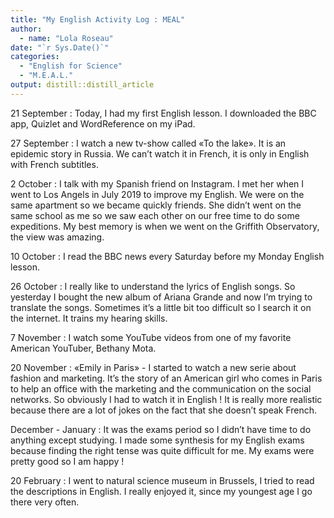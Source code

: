 ```yaml
---
title: "My English Activity Log : MEAL"
author:
  - name: "Lola Roseau" 
date: "`r Sys.Date()`"
categories:
  - "English for Science"
  - "M.E.A.L."
output: distill::distill_article
---
```

21 September : Today, I had my first English lesson. I downloaded the BBC app, Quizlet and WordReference on my iPad.

27 September : I watch a new tv-show called «To the lake». It is an epidemic story in Russia. We can’t watch it in French, it is only in English with French subtitles.

2 October : I talk with my Spanish friend on Instagram. I met her when I went to Los Angels in July 2019 to improve my English. We were on the same apartment so we became quickly friends. She didn’t went on the same school as me so we saw each other on our free time to do some expeditions. My best memory is when we went on the Griffith Observatory, the view was amazing.

10 October : I read the BBC news every Saturday before my Monday English lesson. 

26 October : I really like to understand the lyrics of English songs. So yesterday I bought the new album of Ariana Grande and now I’m trying to translate the songs. Sometimes it’s a little bit too difficult so I search it on the internet. It trains my hearing skills. 

7 November : I watch some YouTube videos from one of my favorite American YouTuber, Bethany Mota.

20 November : «Emily in Paris» - I started to watch a new serie about fashion and marketing. It’s the story of an American girl who comes in Paris to help an office with the marketing and the communication on the social networks. So obviously I had to watch it in English ! It is really more realistic because there are a lot of jokes on the fact that she doesn’t speak French.

December - January : It was the exams period so I didn’t have time to do anything except studying. I made some synthesis for my English exams because finding the right tense was quite difficult for me. My exams were pretty good so I am happy ! 

20 February : I went to natural science museum in Brussels, I tried to read the descriptions in English. I really enjoyed it, since my youngest age I go there very often. 

